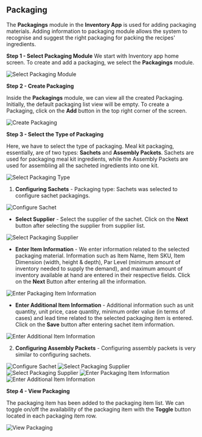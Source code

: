 ## Packaging

The **Packagings** module in the **Inventory App** is used for adding packaging materials. Adding information to packaging module allows the system to recognise and suggest the right packaging for packing the recipes' ingredients.

**Step 1 - Select Packaging Module**
We start with Inventory app home screen. To create and add a packaging, we select the **Packagings** module.

![Select Packaging Module](/images/inventory/packagings/Step1.png "Select Packaging Module")

**Step 2 - Create Packaging**

Inside the **Packagings** module, we can view all the created Packaging. Initially, the default packaging list view will be empty. To create a Packaging, click on the  **Add**  button in the top right corner of the screen.

![Create Packaging](/images/inventory/packagings/Step2.png "Create Packaging")

**Step 3 - Select the Type of Packaging**

Here, we have to select the type of packaging. Meal kit packaging, essentially, are of two types: **Sachets** and **Assembly Packets**. Sachets are used for packaging meal kit ingredients, while the Assembly Packets are used for assembling all the sacheted ingredients into one kit.

![Select Packaging Type](/images/inventory/packagings/Step3.0.png "Select Packaging Type")

1. **Configuring Sachets** - Packaging type: Sachets was selected to configure sachet packagings.

![Configure Sachet](/images/inventory/packagings/Step3.1.1.png "Configure Sachet")

 - **Select Supplier** - Select the supplier of the sachet. Click on the **Next** button after selecting the supplier from supplier list. 

 ![Select Packaging Supplier](/images/inventory/packagings/Step3.1.2.png "Select Packaging Supplier")

 - **Enter Item Information** - We enter information related to the selected packaging material. Information such as Item Name, Item SKU, Item Dimension (width, height & depth), Par Level (minimum amount of inventory needed to supply the demand), and maximum amount of inventory available at hand are entered in their respective fields. Click on the **Next** Button after entering all the information.

 ![Enter Packaging Item Information](/images/inventory/packagings/Step3.1.3.png "Enter Packaging Item Information")

 -	**Enter Additional Item Information** -  Additional information such as unit quantity, unit price, case quantity, minimum order value (in terms of cases) and lead time related to the selected packaging item is entered. Click on the **Save** button after entering sachet item information.

 ![Enter Additional Item Information](/images/inventory/packagings/Step3.1.4.png "Enter Additional Item Information")

2. **Configuring Assembly Packets** - Configuring assembly packets is very similar to configuring sachets.

![Configure Sachet](/images/inventory/packagings/Step3.2.1.png "Configure Sachet")
![Select Packaging Supplier](/images/inventory/packagings/Step3.2.2.png "Select Packaging Supplier")
![Select Packaging Supplier](/images/inventory/packagings/Step3.2.3.png "Select Packaging Supplier")
![Enter Packaging Item Information](/images/inventory/packagings/Step3.2.4.png "Enter Packaging Item Information")
![Enter Additional Item Information](/images/inventory/packagings/Step3.2.5.png "Enter Additional Item Information")

**Step 4 - View Packaging**

The packaging item has been added to the packaging item list. We can toggle on/off the availability of the packaging item with the **Toggle** button located in each packaging item row.

![View Packaging](/images/inventory/packagings/Step4.png "View Packaging")
